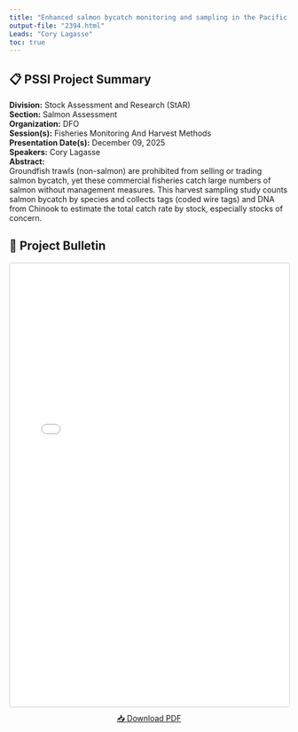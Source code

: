 ```yaml
---
title: "Enhanced salmon bycatch monitoring and sampling in the Pacific region groundfish trawl fishery"
output-file: "2394.html"
Leads: "Cory Lagasse"
toc: true
---
```


## 📋 PSSI Project Summary

**Division:** Stock Assessment and Research (StAR)  
**Section:** Salmon Assessment  
**Organization:** DFO  
**Session(s):** Fisheries Monitoring And Harvest Methods  
**Presentation Date(s):** December 09, 2025  
**Speakers:** Cory Lagasse  
**Abstract:**  
Groundfish trawls (non-salmon) are prohibited from selling or trading salmon bycatch, yet these commercial fisheries catch large numbers of salmon without management measures. This harvest sampling study counts salmon bycatch by species and collects tags (coded wire tags) and DNA from Chinook to estimate the total catch rate by stock, especially stocks of concern.   

## 📄 Project Bulletin

<iframe src="../../data/PSSI_bulletin/2394.pdf" width="100%" height="800px" style="border: 1px solid #ccc; border-radius: 4px;"></iframe>

<p style="text-align: center; margin-top: 10px;">
[📥 Download PDF](../../data/PSSI_bulletin/2394.pdf){.btn .btn-primary target="_blank"}
</p>


